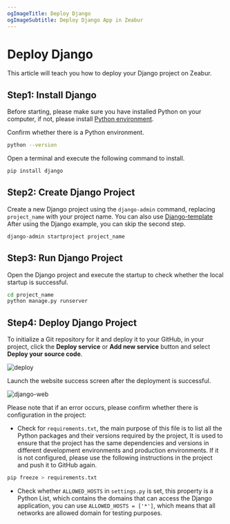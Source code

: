 ```yaml
---
ogImageTitle: Deploy Django
ogImageSubtitle: Deploy Django App in Zeabur
---
```


# Deploy Django

This article will teach you how to deploy your Django project on Zeabur.

## Step1: Install Django

Before starting, please make sure you have installed Python on your computer, if not, please install [Python environment](https://www.python.org/downloads/).

Confirm whether there is a Python environment.

```bash
python --version
```

Open a terminal and execute the following command to install.

```bash
pip install django
```

## Step2: Create Django Project

Create a new Django project using the `django-admin` command, replacing `project_name` with your project name.
You can also use [Django-template](https://github.com/zeabur/django-template) After using the Django example, you can skip the second step.

```bash
django-admin startproject project_name
```

## Step3: Run Django Project

Open the Django project and execute the startup to check whether the local startup is successful.

```bash
cd project_name
python manage.py runserver
```

## Step4: Deploy Django Project

To initialize a Git repository for it and deploy it to your GitHub, in your project, click the **Deploy service** or **Add new service** button and select **Deploy your source code**.

![deploy](/deploy/common/select-service.en-US.png)

Launch the website success screen after the deployment is successful.

![django-web](/framework/django/django.png)

Please note that if an error occurs, please confirm whether there is configuration in the project:

- Check for `requirements.txt`, the main purpose of this file is to list all the Python packages and their versions required by the project,
  It is used to ensure that the project has the same dependencies and versions in different development environments and production environments. If it is not configured, please use the following instructions in the project and push it to GitHub again.

```bash
pip freeze > requirements.txt
```

- Check whether `ALLOWED_HOSTS` in `settings.py` is set, this property is a Python List, which contains the domains that can access the Django application, you can use `ALLOWED_HOSTS = ['*']`, which means that all networks are allowed domain for testing purposes.
